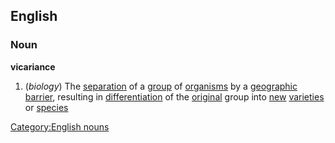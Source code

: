 ==English==
===Noun===
'''vicariance'''
#(''biology'') The [[separation]] of a [[group]] of [[organism]]s by a [[geographic]] [[barrier]], resulting in [[differentiation]] of the [[original]] group into [[new]] [[varieties]] or [[species]]
[[Category:English nouns]]